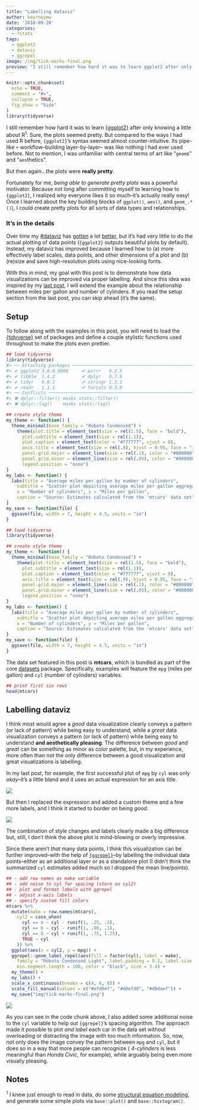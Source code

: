 ```yaml
---
title: "Labelling dataviz"
author: kearneymw
date: '2018-09-20'
categories:
  - rstats
tags:
  - ggplot2
  - dataviz
  - ggrepel
image: /img/tick-marks-final.png
preview: "I still remember how hard it was to learn ggplot2 after only knowing a little about R. Sure, the plots seemed pretty. But compared to the ways I had used R before, {ggplot2}'s syntax seemed almost counter-intuitive. Its pipe-like + workflow–building layer-by-layer–was like nothing I had ever used before. Not to mention, I was unfamiliar with central terms of art like 'geom' and 'aes'thetics."
---
```


```r
knitr::opts_chunk$set(
  echo = TRUE, 
  comment = "#>", 
  collapse = TRUE,
  fig.show = "hide"
)
library(tidyverse)
```


I still remember how hard it was to learn [{ggplot2}](https://ggplot2.tidyverse.org)
after only knowing a little about R<sup>1</sup>. Sure, the plots seemed pretty. 
But compared to the ways I had used R before, `{ggplot2}`'s syntax seemed almost 
counter-intuitive. Its pipe-like `+` workflow–building layer-by-layer–
was like nothing I had ever used before. Not to mention, I was unfamiliar 
with central terms of art like "`geom`s" and "`aes`thetics". 

But then again...the plots were **really pretty**.

Fortunately for me, _being able to generate pretty plots_ was a powerful 
motivator. Because not long after committing myself to learning how to `{ggplot2}`, 
I realized why everyone likes it so much–it's actually really 
easy! Once I learned about the key building blocks of `ggplot()`, `aes()`, 
and `geom_.*()`), I could create pretty plots for all sorts of data types and 
relationships.

### It's in the details

Over time my [#dataviz](https://twitter.com/search?q=%23rstats%20%23dataviz&src=typed_query&f=image)
has [gotten](https://twitter.com/kearneymw/status/762833157578162180/photo/1) a lot [better](https://twitter.com/kearneymw/status/1040702237310365701/photo/1), but it's had very little 
to do the actual plotting of data points (`{ggplot2}` outputs beautiful plots by 
default). Instead, my dataviz has improved because I learned how to (a) more 
effectively label scales, data points, and other dimensions of a plot and (b) 
(re)size and save high-resolution plots using nice-looking fonts.

With this in mind, my goal with this post is to demonstrate how data 
visualizations can be improved via proper labelling. And since this idea was 
inspired by my [last post](../2018-09-17-tick-marks-var-names-and-ggplot2),
I will extend the example about the relationship between miles per gallon and 
number of cylinders. If you read the setup section from the last post, you can 
skip ahead (it's the same).

## Setup

To follow along with the examples in this post, you will need to load the 
[{tidyverse}](https://tidyverse.org) set of packages and define a couple stylistic 
functions used throughout to make the plots even prettier.

```r
## load tidyverse
library(tidyverse)
#> ── Attaching packages ───────────────────────────────────────────────────── tidyverse 1.2.1 ──
#> ✔ ggplot2 3.0.0.9000     ✔ purrr   0.2.5     
#> ✔ tibble  1.4.2          ✔ dplyr   0.7.6     
#> ✔ tidyr   0.8.1          ✔ stringr 1.3.1     
#> ✔ readr   1.1.1          ✔ forcats 0.3.0
#> ── Conflicts ──────────────────────────────────────────────────────── tidyverse_conflicts() ──
#> ✖ dplyr::filter() masks stats::filter()
#> ✖ dplyr::lag()    masks stats::lag()

## create style theme
my_theme <- function() {
  theme_minimal(base_family = "Roboto Condensed") + 
    theme(plot.title = element_text(size = rel(1.5), face = "bold"), 
      plot.subtitle = element_text(size = rel(1.1)),
      plot.caption = element_text(color = "#777777", vjust = 0),
      axis.title = element_text(size = rel(.9), hjust = 0.95, face = "italic"),
      panel.grid.major = element_line(size = rel(.1), color = "#000000"), 
      panel.grid.minor = element_line(size = rel(.05), color = "#000000"), 
      legend.position = "none")
}
my_labs <- function() {
  labs(title = "Average miles per gallon by number of cylinders", 
    subtitle = "Scatter plot depicting average miles per gallon aggregated by number of cylinders",
    x = "Number of cylinders", y = "Miles per gallon",
    caption = "Source: Estimates calculated from the 'mtcars' data set")
}
my_save <- function(file) {
  ggsave(file, width = 7, height = 4.5, units = "in")
}
```

```r
## load tidyverse
library(tidyverse)

## create style theme
my_theme <- function() {
  theme_minimal(base_family = "Roboto Condensed") + 
    theme(plot.title = element_text(size = rel(1.5), face = "bold"), 
      plot.subtitle = element_text(size = rel(1.1)),
      plot.caption = element_text(color = "#777777", vjust = 0),
      axis.title = element_text(size = rel(.9), hjust = 0.95, face = "italic"),
      panel.grid.major = element_line(size = rel(.1), color = "#000000"), 
      panel.grid.minor = element_line(size = rel(.05), color = "#000000"), 
      legend.position = "none")
}
my_labs <- function() {
  labs(title = "Average miles per gallon by number of cylinders", 
    subtitle = "Scatter plot depicting average miles per gallon aggregated by number of cylinders",
    x = "Number of cylinders", y = "Miles per gallon",
    caption = "Source: Estimates calculated from the 'mtcars' data set")
}
my_save <- function(file) {
  ggsave(file, width = 7, height = 4.5, units = "in")
}
```

The data set featured in this post is **mtcars**, which is bundled as part of 
the core [datasets](https://stat.ethz.ch/R-manual/R-devel/library/datasets/html/mtcars.html) 
package. Specifically, examples will feature the `mpg` (miles per gallon) 
and `cyl` (number of cylinders) variables.

```r
## print first six rows
head(mtcars)
```

## Labelling dataviz

I think most would agree a _good_ data visualization clearly 
conveys a pattern (or lack of pattern) while being easy to understand, while a 
_great_ data visualization conveys a pattern (or lack of pattern) while 
being easy to understand **and aesthetically pleasing**. The difference between
_good_ and _great_ can be something as minor as color palette, but, in my 
experience, more often than not the only difference between a good visualization
and great visualizations is labelling.

In my last post, for example, the first successful plot of `mpg` by `cyl` was 
only _okay_–it's a little bland and it uses an actual expression for an axis title.

<p style="align:center"> <img src="/img/tick-marks.png"> </p>

But then I replaced the expression and added a custom theme and a few more labels, 
and I think it started to border on being _good_.

<p style="align:center"> <img src="/img/with-labs.png"> </p>

The combination of style changes and labels clearly made a big difference but, still, 
I don't think the above plot is mind-blowing or overly impressive.

Since there aren't _that_ many data points, I think this visualization can be 
further improved–with the help of [`{ggrepel}`](https://github.com/slowkow/ggrepel)–by 
labelling the individual data points–either as an additional layer or as a 
standalone plot (I didn't think the summarized `cyl` estimates added much so I 
dropped the mean line/points).

```r
## - add row names as make variable
## - add noise to cyl for spacing (store as cyl2)
## - plot and format labels with ggrepel
## - adjust x-axis labels
## - specify custom fill colors
mtcars %>%
  mutate(make = row.names(mtcars),
    cyl2 = case_when(
      cyl == 4 ~ cyl - runif(1, .25, .5),
      cyl == 6 ~ cyl - runif(1, .00, .1),
      cyl == 8 ~ cyl + runif(1, .75, 1.25), 
      TRUE ~ cyl
    )) %>%
  ggplot(aes(x = cyl2, y = mpg)) + 
  ggrepel::geom_label_repel(aes(fill = factor(cyl), label = make), 
    family = "Roboto Condensed Light", label.padding = 0.2, label.size = .25, 
    min.segment.length = 100, color = "black", size = 3.4) + 
  my_theme() + 
  my_labs() + 
  scale_x_continuous(breaks = c(4, 6, 8)) + 
  scale_fill_manual(values = c("#efd0ef", "#d0efd0", "#d0daef")) +
  my_save("img/tick-marks-final.png")
```

<p style="align:center"> <img src="/img/tick-marks-final.png"> </p>

As you can see in the code chunk above, I also added some additional noise to 
the `cyl` variable to help out `{ggrepel}`'s spacing algorithm. The approach 
made it possible to plot _and label_ each car in the data set without overloading
or distracting the image with too much information. So, now, not only does the 
image convey the pattern between `mpg` and `cyl`, but it does so in a way that 
more people can recognize ( _4-cylinders_ is less meaningful than _Honda Civic_, for example),
while arguably being even more visually pleasing.

## Notes

<sup>1</sup> I knew just enough to read in data,
do some [structural equation modeling](http://lavaan.ugent.be/), and 
generate some simple plots via `base::plot()` and `base::histogram()`.
